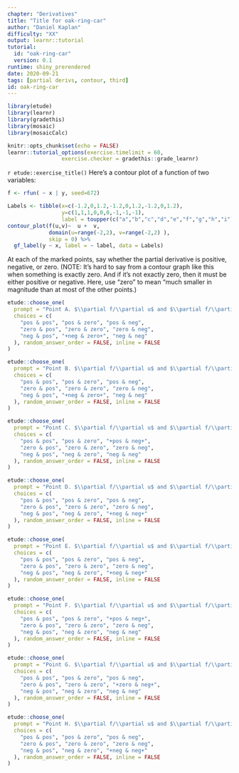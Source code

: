 ```yaml
---
chapter: "Derivatives"
title: "Title for oak-ring-car"
author: "Daniel Kaplan"
difficulty: "XX"
output: learnr::tutorial
tutorial:
  id: "oak-ring-car"
  version: 0.1
runtime: shiny_prerendered
date: 2020-09-21 
tags: [partial derivs, contour, third]
id: oak-ring-car
---
```


```r
library(etude)
library(learnr)
library(gradethis)
library(mosaic)
library(mosaicCalc)

knitr::opts_chunk$set(echo = FALSE)
learnr::tutorial_options(exercise.timelimit = 60, 
                 exercise.checker = gradethis::grade_learnr)
```


`r etude::exercise_title()` Here's a contour plot of a function of two variables:

```r
f <- rfun( ~ x | y, seed=672)

Labels <- tibble(x=c(-1.2,0,1.2,-1.2,0,1.2,-1.2,0,1.2),
                 y=c(1,1,1,0,0,0,-1,-1,-1),
                 label = toupper(c("a","b","c","d","e","f","g","h","i")))
contour_plot(f(u,v)~  u +  v, 
             domain(u=range(-2,2), v=range(-2,2) ),
             skip = 0) %>%
  gf_label(y ~ x, label = ~ label, data = Labels)
```
 

At each of the marked points, say whether the partial derivative is positive, negative, or zero.  (NOTE: It's hard to say from a contour graph like this when something is exactly zero.  And if it's not exactly zero, then it must be either positive or negative.  Here, use "zero" to mean "much smaller in magnitude than at most of the other points.)

```r
etude::choose_one(
  prompt = "Point A. $\\partial f/\\partial u$ and $\\partial f/\\partial u$?",
  choices = c(
    "pos & pos", "pos & zero", "pos & neg",
    "zero & pos", "zero & zero", "zero & neg",
    "neg & pos", "+neg & zero+", "neg & neg"
  ), random_answer_order = FALSE, inline = FALSE
)
```



```r
etude::choose_one(
  prompt = "Point B. $\\partial f/\\partial u$ and $\\partial f/\\partial u$?",
  choices = c(
    "pos & pos", "pos & zero", "pos & neg",
    "zero & pos", "zero & zero", "zero & neg",
    "neg & pos", "+neg & zero+", "neg & neg"
  ), random_answer_order = FALSE, inline = FALSE
)
```

```r
etude::choose_one(
  prompt = "Point C. $\\partial f/\\partial u$ and $\\partial f/\\partial u$?",
  choices = c(
    "pos & pos", "pos & zero", "+pos & neg+",
    "zero & pos", "zero & zero", "zero & neg",
    "neg & pos", "neg & zero", "neg & neg"
  ), random_answer_order = FALSE, inline = FALSE
)
```

```r
etude::choose_one(
  prompt = "Point D. $\\partial f/\\partial u$ and $\\partial f/\\partial u$?",
  choices = c(
    "pos & pos", "pos & zero", "pos & neg",
    "zero & pos", "zero & zero", "zero & neg",
    "neg & pos", "neg & zero", "+neg & neg+"
  ), random_answer_order = FALSE, inline = FALSE
)
```

```r
etude::choose_one(
  prompt = "Point E. $\\partial f/\\partial u$ and $\\partial f/\\partial u$?",
  choices = c(
    "pos & pos", "pos & zero", "pos & neg",
    "zero & pos", "zero & zero", "zero & neg",
    "neg & pos", "neg & zero", "+neg & neg+"
  ), random_answer_order = FALSE, inline = FALSE
)
```


```r
etude::choose_one(
  prompt = "Point F. $\\partial f/\\partial u$ and $\\partial f/\\partial u$?",
  choices = c(
    "pos & pos", "pos & zero", "+pos & neg+",
    "zero & pos", "zero & zero", "zero & neg",
    "neg & pos", "neg & zero", "neg & neg"
  ), random_answer_order = FALSE, inline = FALSE
)
```

```r
etude::choose_one(
  prompt = "Point G. $\\partial f/\\partial u$ and $\\partial f/\\partial u$?",
  choices = c(
    "pos & pos", "pos & zero", "pos & neg",
    "zero & pos", "zero & zero", "+zero & neg+",
    "neg & pos", "neg & zero", "neg & neg"
  ), random_answer_order = FALSE, inline = FALSE
)
```


```r
etude::choose_one(
  prompt = "Point H. $\\partial f/\\partial u$ and $\\partial f/\\partial u$?",
  choices = c(
    "pos & pos", "pos & zero", "pos & neg",
    "zero & pos", "zero & zero", "zero & neg",
    "neg & pos", "neg & zero", "+neg & neg+"
  ), random_answer_order = FALSE, inline = FALSE
)
```


